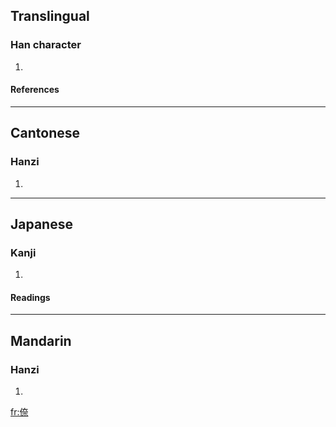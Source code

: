 ==Translingual==
===Han character===
{{Han char|rn=9|rad=人|as=08|sn=10|four=2429<sub>1</sub>|canj=人大一火 (OKMF)}}
# {{defn|Han}}
====References====
{{Han ref|kx=0109.171|dkj=00818|dj=0232.200|hdz=10172.090|uh=5037|ud=20535|bh=D0D2|bd=53458}}
----
==Cantonese==
===Hanzi===
{{yue-hanzi|jyut=|y=noi6}}
# {{defn|Cantonese}}
----
==Japanese==
===Kanji===
{{ja-kanji|grade=|rs=人08}}
# {{defn|Japanese}}
====Readings====
{{ja-readings|on=[[だい]] (dai), [[ない]] (nai)|kun=[[なんじ]] (nanji)}}
----
==Mandarin==
===Hanzi===
{{cmn-hanzi|pin=[[nài]] (nai4), [[zhì]] (zhi4)|wg=nai<sup>4</sup>, chih<sup>4</sup>}}
# {{defn|Mandarin}}

[[fr:倷]]